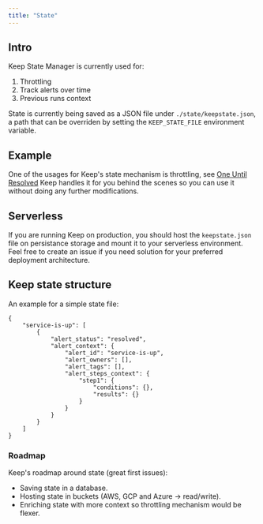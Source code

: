 ```yaml
---
title: "State"
---
```


## Intro
Keep State Manager is currently used for:
1. Throttling
2. Track alerts over time
3. Previous runs context

State is currently being saved as a JSON file under `./state/keepstate.json`, a path that can be overriden by setting the `KEEP_STATE_FILE` environment variable.

## Example
One of the usages for Keep's state mechanism is throttling, see [One Until Resolved](../025_throttles/02-one-until-resolved.md) Keep handles it for you behind the scenes so you can use it without doing any further modifications.

## Serverless
If you are running Keep on production, you should host the `keepstate.json` file on persistance storage and mount it to your serverless environment. Feel free to create an issue if you need solution for your preferred deployment architecture.

## Keep state structure
An example for a simple state file:
```
{
    "service-is-up": [
        {
            "alert_status": "resolved",
            "alert_context": {
                "alert_id": "service-is-up",
                "alert_owners": [],
                "alert_tags": [],
                "alert_steps_context": {
                    "step1": {
                        "conditions": {},
                        "results": {}
                    }
                }
            }
        }
    ]
}
```

### Roadmap

Keep's roadmap around state (great first issues):
- Saving state in a database.
- Hosting state in buckets (AWS, GCP and Azure -> read/write).
- Enriching state with more context so throttling mechanism would be flexer.
